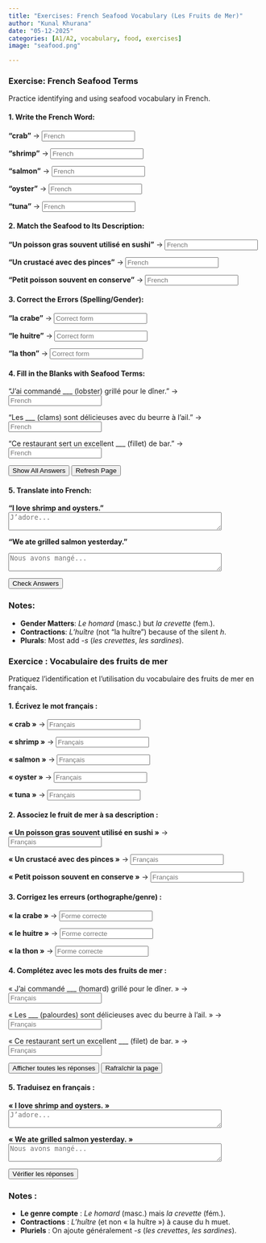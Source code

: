 ```yaml
---
title: "Exercises: French Seafood Vocabulary (Les Fruits de Mer)"  
author: "Kunal Khurana"  
date: "05-12-2025"  
categories: [A1/A2, vocabulary, food, exercises]  
image: "seafood.png"  

---  
```


::: {.content-visible when-profile="english"}  

### Exercise: French Seafood Terms  
Practice identifying and using seafood vocabulary in French.  

#### 1. Write the French Word:  

**"crab"** → <input type="text" placeholder="French" oninput="checkAnswer(this, 'le crabe')"><span style="margin-left:10px;"></span>

**"shrimp"** → <input type="text" placeholder="French" oninput="checkAnswer(this, 'la crevette')"><span style="margin-left:10px;"></span>  

**"salmon"** → <input type="text" placeholder="French" oninput="checkAnswer(this, 'le saumon')"><span style="margin-left:10px;"></span>  

**"oyster"** → <input type="text" placeholder="French" oninput="checkAnswer(this, 'l’huître')"><span style="margin-left:10px;"></span>  

**"tuna"** → <input type="text" placeholder="French" oninput="checkAnswer(this, 'le thon')"><span style="margin-left:10px;"></span>  

#### 2. Match the Seafood to Its Description:  
**"Un poisson gras souvent utilisé en sushi"** → <input type="text" placeholder="French" oninput="checkAnswer(this, 'le saumon')"><span style="margin-left:10px;"></span>

**"Un crustacé avec des pinces"** → <input type="text" placeholder="French" oninput="checkAnswer(this, 'le homard')"><span style="margin-left:10px;"></span>  

**"Petit poisson souvent en conserve"** → <input type="text" placeholder="French" oninput="checkAnswer(this, 'la sardine')"><span style="margin-left:10px;"></span>  

#### 3. Correct the Errors (Spelling/Gender):  
**"la crabe"** → <input type="text" placeholder="Correct form" oninput="checkAnswer(this, 'le crabe')"><span style="margin-left:10px;"></span>  

**"le huitre"** → <input type="text" placeholder="Correct form" oninput="checkAnswer(this, 'l’huître')"><span style="margin-left:10px;"></span>  

**"la thon"** → <input type="text" placeholder="Correct form" oninput="checkAnswer(this, 'le thon')"><span style="margin-left:10px;"></span>  

#### 4. Fill in the Blanks with Seafood Terms:  
"J’ai commandé ___ (lobster) grillé pour le dîner." → <input type="text" placeholder="French" oninput="checkAnswer(this, 'le homard')"><span style="margin-left:10px;"></span>
 
"Les ___ (clams) sont délicieuses avec du beurre à l’ail." → <input type="text" placeholder="French" oninput="checkAnswer(this, 'les palourdes')"><span style="margin-left:10px;"></span>  

"Ce restaurant sert un excellent ___ (fillet) de bar." → <input type="text" placeholder="French" oninput="checkAnswer(this, 'filet')"><span style="margin-left:10px;"></span>  


<button onclick="showAnswers()">Show All Answers</button>  

<script>  
function showAnswers() {  
    document.querySelectorAll('input[type="text"]').forEach(input => {  
        const correct = input.getAttribute('oninput').match(/'([^']+)'/)[1];  
        input.value = correct;  
        const feedback = input.nextElementSibling;  
        feedback.textContent = "✓ Correct!";  
        feedback.style.color = "green";  
    });  
}  

function refreshPage() {  
    location.reload();  
}  
</script>  

<button onclick="refreshPage()">Refresh Page</button>

#### 5. Translate into French:  

**"I love shrimp and oysters."**  
<textarea placeholder="J’adore..." rows="2" cols="50" oninput="checkTranslation(this, 'J’adore les crevettes et les huîtres')"></textarea><span style="margin-left:10px;"></span>  

**"We ate grilled salmon yesterday."**  

<textarea placeholder="Nous avons mangé..." rows="2" cols="50" oninput="checkTranslation(this, 'Nous avons mangé du saumon grillé hier')"></textarea><span style="margin-left:10px;"></span>  

<button onclick="checkAllAnswers()">Check Answers</button> 

<script>  
function checkAnswer(input, correctAnswer) {  
    const feedback = input.nextElementSibling;  
    if (input.value.trim().toLowerCase() === correctAnswer.toLowerCase()) {  
        feedback.textContent = "✓ Correct!";  
        feedback.style.color = "green";  
    } else if (input.value.trim()) {  
        feedback.textContent = "✗ Try again!";  
        feedback.style.color = "red";  
    }  
}  

function checkAllAnswers() {  
    document.querySelectorAll('input[type="text"]').forEach(input => {  
        const correct = input.getAttribute('oninput').match(/'([^']+)'/)[1];  
        checkAnswer(input, correct);  
    });  

    document.querySelectorAll('textarea').forEach(textarea => {  
        const correct = textarea.getAttribute('oninput').match(/'([^']+)'/)[1];  
        checkTranslation(textarea, correct);  
    });  
}  

function checkTranslation(textarea, correctAnswer) {  
    const feedback = textarea.nextElementSibling;  
    if (textarea.value.trim().toLowerCase() === correctAnswer.toLowerCase()) {  
        feedback.textContent = "✓ Correct!";  
        feedback.style.color = "green";  
    } else if (textarea.value.trim()) {  
        feedback.textContent = "✗ Try again!";  
        feedback.style.color = "red";  
    }  
}  
</script>  

### Notes:  
- **Gender Matters**: *Le homard* (masc.) but *la crevette* (fem.).  
- **Contractions**: *L’huître* (not "la huître") because of the silent *h*.  
- **Plurals**: Most add *-s* (*les crevettes*, *les sardines*).  

:::  


::: {.content-visible when-profile="french"}

### Exercice : Vocabulaire des fruits de mer

Pratiquez l’identification et l’utilisation du vocabulaire des fruits de mer en français.

#### 1. Écrivez le mot français :

**« crab »** → <input type="text" placeholder="Français" oninput="verifierReponse(this, 'le crabe')"><span style="margin-left:10px;"></span>

**« shrimp »** → <input type="text" placeholder="Français" oninput="verifierReponse(this, 'la crevette')"><span style="margin-left:10px;"></span>

**« salmon »** → <input type="text" placeholder="Français" oninput="verifierReponse(this, 'le saumon')"><span style="margin-left:10px;"></span>

**« oyster »** → <input type="text" placeholder="Français" oninput="verifierReponse(this, 'l’huître')"><span style="margin-left:10px;"></span>

**« tuna »** → <input type="text" placeholder="Français" oninput="verifierReponse(this, 'le thon')"><span style="margin-left:10px;"></span>

#### 2. Associez le fruit de mer à sa description :

**« Un poisson gras souvent utilisé en sushi »** → <input type="text" placeholder="Français" oninput="verifierReponse(this, 'le saumon')"><span style="margin-left:10px;"></span>

**« Un crustacé avec des pinces »** → <input type="text" placeholder="Français" oninput="verifierReponse(this, 'le homard')"><span style="margin-left:10px;"></span>

**« Petit poisson souvent en conserve »** → <input type="text" placeholder="Français" oninput="verifierReponse(this, 'la sardine')"><span style="margin-left:10px;"></span>

#### 3. Corrigez les erreurs (orthographe/genre) :

**« la crabe »** → <input type="text" placeholder="Forme correcte" oninput="verifierReponse(this, 'le crabe')"><span style="margin-left:10px;"></span>

**« le huitre »** → <input type="text" placeholder="Forme correcte" oninput="verifierReponse(this, 'l’huître')"><span style="margin-left:10px;"></span>

**« la thon »** → <input type="text" placeholder="Forme correcte" oninput="verifierReponse(this, 'le thon')"><span style="margin-left:10px;"></span>

#### 4. Complétez avec les mots des fruits de mer :

« J’ai commandé ___ (homard) grillé pour le dîner. » → <input type="text" placeholder="Français" oninput="verifierReponse(this, 'le homard')"><span style="margin-left:10px;"></span>

« Les ___ (palourdes) sont délicieuses avec du beurre à l’ail. » → <input type="text" placeholder="Français" oninput="verifierReponse(this, 'les palourdes')"><span style="margin-left:10px;"></span>

« Ce restaurant sert un excellent ___ (filet) de bar. » → <input type="text" placeholder="Français" oninput="verifierReponse(this, 'filet')"><span style="margin-left:10px;"></span>

<button onclick="afficherReponses()">Afficher toutes les réponses</button>

<script>
function afficherReponses() {
    document.querySelectorAll('input[type="text"]').forEach(input => {
        const correct = input.getAttribute('oninput').match(/'([^']+)'/)[1];
        input.value = correct;
        const feedback = input.nextElementSibling;
        feedback.textContent = "✓ Correct !";
        feedback.style.color = "green";
    });
}

function rafraichirPage() {
    location.reload();
}
</script>

<button onclick="rafraichirPage()">Rafraîchir la page</button>

#### 5. Traduisez en français :

**« I love shrimp and oysters. »**  
<textarea placeholder="J’adore..." rows="2" cols="50" oninput="verifierTraduction(this, 'J’adore les crevettes et les huîtres')"></textarea><span style="margin-left:10px;"></span>

**« We ate grilled salmon yesterday. »**  
<textarea placeholder="Nous avons mangé..." rows="2" cols="50" oninput="verifierTraduction(this, 'Nous avons mangé du saumon grillé hier')"></textarea><span style="margin-left:10px;"></span>

<button onclick="verifierToutesReponses()">Vérifier les réponses</button>

<script>
function verifierReponse(input, bonneReponse) {
    const feedback = input.nextElementSibling;
    if (input.value.trim().toLowerCase() === bonneReponse.toLowerCase()) {
        feedback.textContent = "✓ Correct !";
        feedback.style.color = "green";
    } else if (input.value.trim()) {
        feedback.textContent = "✗ Essayez encore !";
        feedback.style.color = "red";
    }
}

function verifierToutesReponses() {
    document.querySelectorAll('input[type="text"]').forEach(input => {
        const correct = input.getAttribute('oninput').match(/'([^']+)'/)[1];
        verifierReponse(input, correct);
    });

    document.querySelectorAll('textarea').forEach(textarea => {
        const correct = textarea.getAttribute('oninput').match(/'([^']+)'/)[1];
        verifierTraduction(textarea, correct);
    });
}

function verifierTraduction(textarea, bonneReponse) {
    const feedback = textarea.nextElementSibling;
    if (textarea.value.trim().toLowerCase() === bonneReponse.toLowerCase()) {
        feedback.textContent = "✓ Correct !";
        feedback.style.color = "green";
    } else if (textarea.value.trim()) {
        feedback.textContent = "✗ Essayez encore !";
        feedback.style.color = "red";
    }
}
</script>

### Notes :
- **Le genre compte** : *Le homard* (masc.) mais *la crevette* (fém.).
- **Contractions** : *L’huître* (et non « la huître ») à cause du h muet.
- **Pluriels** : On ajoute généralement *-s* (*les crevettes*, *les sardines*).

:::